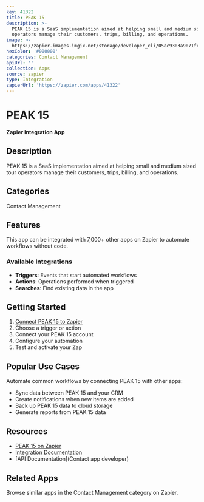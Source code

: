 ```yaml
---
key: 41322
title: PEAK 15
description: >-
  PEAK 15 is a SaaS implementation aimed at helping small and medium sized tour
  operators manage their customers, trips, billing, and operations.
image: >-
  https://zapier-images.imgix.net/storage/developer_cli/05ac9303a9071fc7ff66deaf4abbafe4.png?auto=format%2Ccompress&ixlib=python-3.0.0&q=50
hexColor: '#000000'
categories: Contact Management
apiUrl: ''
collection: Apps
source: zapier
type: Integration
zapierUrl: 'https://zapier.com/apps/41322'
---
```

# PEAK 15

**Zapier Integration App**

## Description

PEAK 15 is a SaaS implementation aimed at helping small and medium sized tour operators manage their customers, trips, billing, and operations.

## Categories

Contact Management

## Features

This app can be integrated with 7,000+ other apps on Zapier to automate workflows without code.

### Available Integrations

- **Triggers**: Events that start automated workflows
- **Actions**: Operations performed when triggered
- **Searches**: Find existing data in the app

## Getting Started

1. [Connect PEAK 15 to Zapier](https://zapier.com/apps/41322)
2. Choose a trigger or action
3. Connect your PEAK 15 account
4. Configure your automation
5. Test and activate your Zap

## Popular Use Cases

Automate common workflows by connecting PEAK 15 with other apps:

- Sync data between PEAK 15 and your CRM
- Create notifications when new items are added
- Back up PEAK 15 data to cloud storage
- Generate reports from PEAK 15 data

## Resources

- [PEAK 15 on Zapier](https://zapier.com/apps/41322)
- [Integration Documentation](https://zapier.com/apps/41322/integrations)
- [API Documentation](Contact app developer)

## Related Apps

Browse similar apps in the Contact Management category on Zapier.
